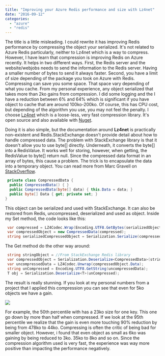 ```yaml
---
title: "Improving your Azure Redis performance and size with Lz4net"
date: "2016-09-12"
categories: 
  - "azure"
  - "redis"
---
```


The title is a little misleading. I could rewrite it has improving Redis performance by compressing the object your serialized. It's not related to Azure Redis particularly, neither to Lz4net which is a way to compress. However, I have learn that compression is improving Redis on Azure recently. It helps in two different ways. First, the Redis server and the website/webjobs needs to send the information to the Redis server. Having a smaller number of bytes to send it always faster. Second, you have a limit of size depending of the package you took on Azure with Redis. Compressing can save you some space. That space vary depending of what you cache. From my personal experience, any object serialized that takes more than 2ko gains from compression. I did some logging and the I have a reduction between 6% and 64% which is significant if you have object to cache that are around 100ko-200ko. Of course, this has CPU cost, but depending of the algorithm you use, you may not feel the penalty. I choose [Lz4net](https://github.com/MiloszKrajewski/lz4net) which is a loose-less, very fast compression library. It's open source and also available with [Nuget](https://www.nuget.org/packages/lz4net/).

Doing it is also simple, but the documentation around **Lz4net** is practically non-existent and Redis.StackExchange doesn't provide detail about how to handle compressed data. The problem with StackExchange library is that it doesn't allow you to use byte[] directly. Underneath, it converts the byte[] into a RedisValue. It works well for storing, however, when getting, the RedisValue to byte[] return null. Since the compressed data format in an array of bytes, this cause a problem. The trick is to encapsulate the data into a temporary object. You can read more from Marc Gravell on [StackOverflow](http://stackoverflow.com/questions/26183727/stackexchange-redis-casting-redisvalue-to-byte-via-as-byte-returns-null).


```csharp
 private class CompressedData { 
  public CompressedData() { } 
  public CompressedData(byte[] data) { this.Data = data; } 
  public byte[] Data { get; private set; } 
} 
```

This object can be serialized and used with StackExchange. It can also be restored from Redis, uncompressed, deserialized and used as object. Inside my Set method, the code looks like this:


```csharp
 var compressed = LZ4Codec.Wrap(Encoding.UTF8.GetBytes(serializedObjectToCache)); 
 var compressedObject = new CompressedData(compressed); 
 string serializedCompressedObject = Serialization.Serialize(compressedObject); //Set serializedCompressedObject with StackExchange Redis library 
```

The Get method do the other way around: 
```csharp
 string stringObject = //From StackExchange Redis library 
 var compressedObject = Serialization.Deserialize<CompressedData>(stringObject); 
 var uncompressedData = LZ4Codec.Unwrap(compressedObject.Data); 
 string unCompressed = Encoding.UTF8.GetString(uncompressedData); 
 T obj = Serialization.Deserialize<T>(unCompressed); 
```

The result is really stunning. If you look at my personal numbers from a project that I applied this compression you can see that even for 5ko objects we have a gain.

![](images/RedisSize-1024x350.png)

For example, the 50th percentile with has a 23ko size for one key. This one go down by more than half when compressed. If we look at the 95th percentile we realize that the gain is even more touching 90% reduction by being from 478ko to 44ko. Compressing is often the critic of being bad for smaller object. However, i found that even object as small as 6ko was gaining by being reduced to 3ko. 35ko to 8ko and so on. Since the compression algorithm used is very fast, the experience was way more positive than impacting the performance negatively.
